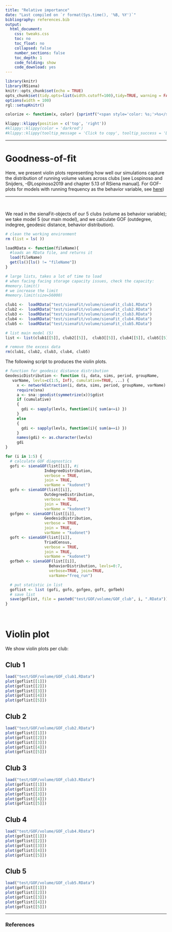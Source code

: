 ```yaml
---
title: "Relative importance"
date: "Last compiled on `r format(Sys.time(), '%B, %Y')`"
bibliography: references.bib
output:
  html_document:
    css: tweaks.css
    toc: no
    toc_float: no
    collapsed: false
    number_sections: false
    toc_depth: 1
    code_folding: show
    code_download: yes
---
```


```r
library(knitr)
library(RSiena)
knitr::opts_chunk$set(echo = TRUE)
opts_chunk$set(tidy.opts=list(width.cutoff=100),tidy=TRUE, warning = FALSE, message = FALSE,comment = "#>", cache=TRUE, class.source=c("test"), class.output=c("test2"))
options(width = 100)
rgl::setupKnitr()

colorize <- function(x, color) {sprintf("<span style='color: %s;'>%s</span>", color, x) }

```

```r
klippy::klippy(position = c('top', 'right'))
#klippy::klippy(color = 'darkred')
#klippy::klippy(tooltip_message = 'Click to copy', tooltip_success = 'Done')
```


----

# Goodness-of-fit

Here, we present violin plots representing how well our simulations capture the distribution of running volume values across clubs [see Lospinoso and Snijders, -@Lospinoso2019 and chapter 5.13 of RSiena manual]. For GOF-plots for models with running frequency as the behavior variable, see [here](https://robfranken.github.io/Strava/GOF1.html)) 


----

<br>

We read in the sienaFit-objects of our 5 clubs (volume as behavior variable); we take model 5 (our main model), and we calculate GOF (outdegree, indegree, geodesic distance, behavior distribution).

```r
# clean the working environment 
rm (list = ls( ))

loadRData <- function(fileName){
  #loads an RData file, and returns it
  load(fileName)
  get(ls()[ls() != "fileName"])
}

# large lists, takes a lot of time to load
# when facing facing storage capacity issues, check the capacity:
#memory.limit()
# we increase the limit
#memory.limit(size=56000)

club1 <-  loadRData("test/sienaFit/volume/sienaFit_club1.RData")
club2 <-  loadRData("test/sienaFit/volume/sienaFit_club2.RData")
club3 <-  loadRData("test/sienaFit/volume/sienaFit_club3.RData")
club4 <-  loadRData("test/sienaFit/volume/sienaFit_club4.RData")
club5 <-  loadRData("test/sienaFit/volume/sienaFit_club5.RData")

# list main model (5)
list <- list(club1[[5]], club2[[5]],  club3[[5]], club4[[5]], club5[[5]])

# remove the excess data
rm(club1, club2, club3, club4, club5)
```

The following script to produces the violin plots. 

```r
# function for geodesic distance distribution
GeodesicDistribution <- function (i, data, sims, period, groupName,
   varName, levls=c(1:5, Inf), cumulative=TRUE, ...) {
     x <- networkExtraction(i, data, sims, period, groupName, varName)
     require(sna)
     a <- sna::geodist(symmetrize(x))$gdist
     if (cumulative)
     {
       gdi <- sapply(levls, function(i){ sum(a<=i) })
     }
     else
     {
       gdi <- sapply(levls, function(i){ sum(a==i) })
     }
     names(gdi) <- as.character(levls)
     gdi
}

for (i in 1:5) {
  # calculate GOF diagnostics
  gofi <- sienaGOF(list[[i]], #i
                 IndegreeDistribution, 
                 verbose = TRUE,
                 join = TRUE, 
                 varName = "kudonet")
  gofo <- sienaGOF(list[[i]], 
                 OutdegreeDistribution, 
                 verbose = TRUE,
                 join = TRUE, 
                 varName = "kudonet")
  gofgeo <- sienaGOF(list[[i]], 
                 GeodesicDistribution, 
                 verbose = TRUE,
                 join = TRUE, 
                 varName = "kudonet")
  goft <- sienaGOF(list[[i]], 
                 TriadCensus, 
                 verbose = TRUE,
                 join = TRUE, 
                 varName = "kudonet")
  gofbeh <- sienaGOF(list[[i]],
                   BehaviorDistribution, levls=0:7,
                   verbose=TRUE, join=TRUE,
                   varName="freq_run")

  # put statistic in list
  goflist <- list (gofi, gofo, gofgeo, goft, gofbeh)
  # save list
  save(goflist, file = paste0("test/GOF/volume/GOF_club", i, ".RData"))
}


```

<br>

# Violin plot {.tabset .tabset-fade}

We show violin plots per club:

## Club 1

```r
load("test/GOF/volume/GOF_club1.RData")
plot(goflist[[1]])
plot(goflist[[2]])
plot(goflist[[3]])
plot(goflist[[4]])
plot(goflist[[5]])
```

## Club 2

```r
load("test/GOF/volume/GOF_club2.RData")
plot(goflist[[1]])
plot(goflist[[2]])
plot(goflist[[3]])
plot(goflist[[4]])
plot(goflist[[5]])
```

## Club 3

```r
load("test/GOF/volume/GOF_club3.RData")
plot(goflist[[1]])
plot(goflist[[2]])
plot(goflist[[3]])
plot(goflist[[4]])
plot(goflist[[5]])
```

## Club 4

```r
load("test/GOF/volume/GOF_club4.RData")
plot(goflist[[1]])
plot(goflist[[2]])
plot(goflist[[3]])
plot(goflist[[4]])
plot(goflist[[5]])
```

## Club 5

```r
load("test/GOF/volume/GOF_club5.RData")
plot(goflist[[1]])
plot(goflist[[2]])
plot(goflist[[3]])
plot(goflist[[4]])
plot(goflist[[5]])
```


----


### References 
